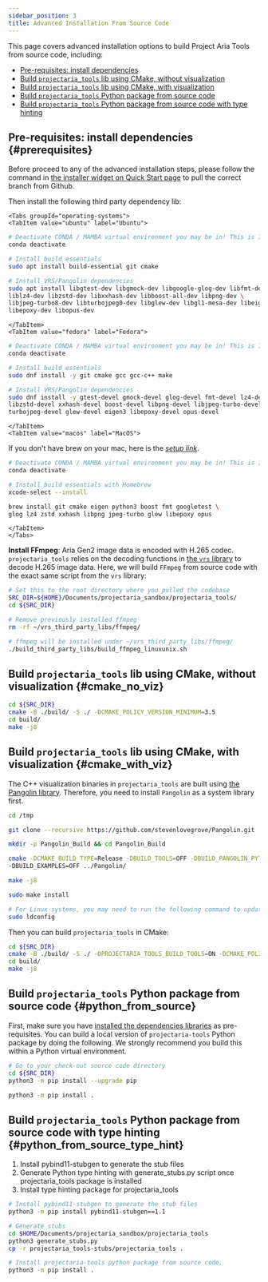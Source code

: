 ```yaml
---
sidebar_position: 3
title: Advanced Installation From Source Code
---
```


This page covers advanced installation options to build Project Aria Tools from source code, including:
- [Pre-requisites: install dependencies](#prerequisites)
- [Build `projectaria_tools` lib using CMake, without visualization](#cmake_no_viz)
- [Build `projectaria_tools` lib using CMake, with visualization](#cmake_with_viz)
- [Build `projectaria_tools` Python package from source code](#python_from_source)
- [Build `projectaria_tools` Python package from source code with type hinting](#python_from_source_type_hint)


## Pre-requisites: install dependencies {#prerequisites}
Before proceed to any of the advanced installation steps, please follow the command in [the installer widget on Quick Start page](/docs-research-tools/projectariatools/installation.mdx#installing) to pull the correct branch from Github.

Then install the following third party dependency lib:
```mdx-code-block
<Tabs groupId="operating-systems">
<TabItem value="ubuntu" label="Ubuntu">
```
```bash
# Deactivate CONDA / MAMBA virtual environment you may be in! This is IMPORTANT!
conda deactivate

# Install build essentials
sudo apt install build-essential git cmake

# Install VRS/Pangolin dependencies
sudo apt install libgtest-dev libgmock-dev libgoogle-glog-dev libfmt-dev \
liblz4-dev libzstd-dev libxxhash-dev libboost-all-dev libpng-dev \
libjpeg-turbo8-dev libturbojpeg0-dev libglew-dev libgl1-mesa-dev libeigen3-dev \
libepoxy-dev libopus-dev
```
```mdx-code-block
</TabItem>
<TabItem value="fedora" label="Fedora">
```
```bash
# Deactivate CONDA / MAMBA virtual environment you may be in! This is IMPORTANT!
conda deactivate

# Install build essentials
sudo dnf install -y git cmake gcc gcc-c++ make

# Install VRS/Pangolin dependencies
sudo dnf install -y gtest-devel gmock-devel glog-devel fmt-devel lz4-devel \
libzstd-devel xxhash-devel boost-devel libpng-devel libjpeg-turbo-devel \
turbojpeg-devel glew-devel eigen3 libepoxy-devel opus-devel
```
```mdx-code-block
</TabItem>
<TabItem value="macos" label="MacOS">
```
If you don't have brew on your mac, here is the [_setup link_](https://brew.sh/).

```bash
# Deactivate CONDA / MAMBA virtual environment you may be in! This is IMPORTANT!
conda deactivate

# Install build essentials with Homebrew
xcode-select --install

brew install git cmake eigen python3 boost fmt googletest \
glog lz4 zstd xxhash libpng jpeg-turbo glew libepoxy opus

```
```mdx-code-block
</TabItem>
</Tabs>
```

**Install FFmpeg**:
Aria Gen2 image data is encoded with H.265 codec.
`projectaria_tools` relies on the decoding functions in [the `vrs` library](https://github.com/facebookresearch/vrs) to decode H.265 image data.
Here, we will build `FFmpeg` from source code with the exact same script from the `vrs` library:
```bash
# Set this to the root directory where you pulled the codebase
SRC_DIR=${HOME}/Documents/projectaria_sandbox/projectaria_tools/
cd ${SRC_DIR}

# Remove previously installed ffmpeg
rm -rf ~/vrs_third_party_libs/ffmpeg/

# ffmpeg will be installed under ~/vrs_third_party_libs/ffmpeg/
./build_third_party_libs/build_ffmpeg_linuxunix.sh
```

## Build `projectaria_tools` lib using CMake, without visualization {#cmake_no_viz}
```bash
cd ${SRC_DIR}
cmake -B ./build/ -S ./ -DCMAKE_POLICY_VERSION_MINIMUM=3.5
cd build/
make -j8
```

## Build `projectaria_tools` lib using CMake, with visualization {#cmake_with_viz}
The C++ visualization binaries in `projectaria_tools` are built using [the Pangolin library](https://github.com/stevenlovegrove/Pangolin).
Therefore, you need to install `Pangolin` as a system library first.
```bash
cd /tmp

git clone --recursive https://github.com/stevenlovegrove/Pangolin.git

mkdir -p Pangolin_Build && cd Pangolin_Build

cmake -DCMAKE_BUILD_TYPE=Release -DBUILD_TOOLS=OFF -DBUILD_PANGOLIN_PYTHON=OFF \
-DBUILD_EXAMPLES=OFF ../Pangolin/

make -j8

sudo make install

# For Linux systems, you may need to run the following command to update the dynamic linker cache so the Pangolin library can be found
sudo ldconfig
```

Then you can build `projectaria_tools` in CMake:
```bash
cd ${SRC_DIR}
cmake -B ./build/ -S ./ -DPROJECTARIA_TOOLS_BUILD_TOOLS=ON -DCMAKE_POLICY_VERSION_MINIMUM=3.5
cd build/
make -j8
```


## Build `projectaria_tools` Python package from source code {#python_from_source}
First, make sure you have [installed the dependencies libraries](#prerequisites) as pre-requisites.
You can build a local version of `projectaria-tools` Python package by doing the following.
We strongly recommend you build this within a Python virtual environment.
```bash
# Go to your check-out source code directory
cd ${SRC_DIR}
python3 -m pip install --upgrade pip

python3 -m pip install .
```

## Build `projectaria_tools` Python package from source code with type hinting {#python_from_source_type_hint}
1. Install pybind11-stubgen to generate the stub files
2. Generate Python type hinting with generate_stubs.py script once projectaria_tools package is installed
3. Install type hinting package for projectaria_tools
```bash
# Install pybind11-stubgen to generate the stub files
python3 -m pip install pybind11-stubgen==1.1

# Generate stubs
cd $HOME/Documents/projectaria_sandbox/projectaria_tools
python3 generate_stubs.py
cp -r projectaria_tools-stubs/projectaria_tools .

# Install projectaria-tools python package from source code.
python3 -m pip install .
```
